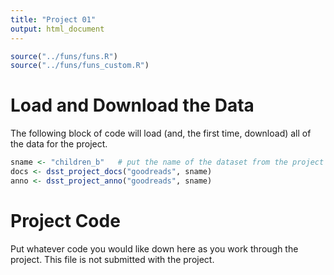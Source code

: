 ```yaml
---
title: "Project 01"
output: html_document
---
```


```r
source("../funs/funs.R")
source("../funs/funs_custom.R")
```

# Load and Download the Data

The following block of code will load (and, the first time, download) all of
the data for the project.

```r
sname <- "children_b"   # put the name of the dataset from the project page here
docs <- dsst_project_docs("goodreads", sname)
anno <- dsst_project_anno("goodreads", sname)
```

# Project Code

Put whatever code you would like down here as you work through the project.
This file is not submitted with the project.
